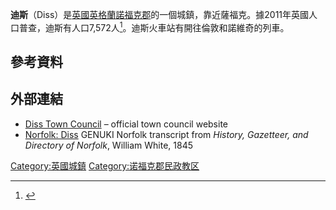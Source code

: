 {{Infobox UK place
| 中文名 = 迪斯
| country           = 英格蘭
| latitude          = 52.3812
| longitude         = 1.1079
| official_name     = Diss
| static_image      = <!-- 檔案不存在 [[File:Diss_Inner_Flag.svg|100px]] ，可從英文維基百科取得 -->
| static_image_caption = 
| population        = 7572
| area_total_km2    = 5.32
| population_ref    = （[[2011年英國人口普查|2011年普查]]）
| shire_district    = [[南諾福克區|南諾福克區]]
| region            = 東英格蘭
| shire_county      = [[諾福克郡|諾福克郡]]
| constituency_westminster = [[南諾福克_(英國國會選區)|南諾福克]]
| post_town         = DISS
| postcode_district = IP22
| postcode_area     = IP
| dial_code         = 01379
| os_grid_reference = TM1180
}}
'''迪斯'''（Diss）是[[英國|英國]][[英格蘭|英格蘭]][[諾福克郡|諾福克郡]]的一個城鎮，靠近薩福克。據2011年英國人口普查，迪斯有人口7,572人<ref>{{cite web|url=http://www.neighbourhood.statistics.gov.uk/dissemination/LeadKeyFigures.do?a=7&b=11122727&c=Diss&d=16&e=62&g=6450369&i=1001x1003x1032x1004&m=0&r=1&s=1441446384149&enc=1|title=Town and Ward population 2011|accessdate=5 September 2015|archive-url=https://web.archive.org/web/20160304104206/http://www.neighbourhood.statistics.gov.uk/dissemination/LeadKeyFigures.do?a=7&b=11122727&c=Diss&d=16&e=62&g=6450369&i=1001x1003x1032x1004&m=0&r=1&s=1441446384149&enc=1|archive-date=2016-03-04|dead-url=yes}}</ref>。迪斯火車站有開往倫敦和諾維奇的列車。
==參考資料==
{{reflist}}
==外部連結==
*[https://web.archive.org/web/20160207034848/http://www.disscouncil.com/ Diss Town Council] – official town council website
*[http://www.origins.org.uk/genuki/NFK/places/d/diss/white1845.shtml Norfolk: Diss] {{Wayback|url=http://www.origins.org.uk/genuki/NFK/places/d/diss/white1845.shtml |date=20160303180733 }} GENUKI Norfolk transcript from ''History, Gazetteer, and Directory of Norfolk'', William White, 1845
[[Category:英國城鎮|Category:英國城鎮]]
[[Category:诺福克郡民政教区|Category:诺福克郡民政教区]]